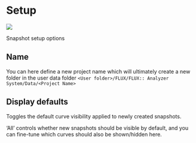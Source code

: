 # Setup
![](https://media.githubusercontent.com/media/FLUX-SE/doc_images/main/Analyzer/Snapshots/Setup.png)

:::{.callout-note}
Snapshot setup options
:::

## Name

You can here define a new project name which will ultimately create a new folder in the user data folder `<User folder>/FLUX/FLUX:: Analyzer System/Data/<Project Name>`


## Display defaults
Toggles the default curve visibility applied to newly created snapshots.

'All' controls whether new snapshots should be visible by default, and you can fine-tune which curves should also be shown/hidden here.


<!-- LIVEVERSION-->
<!-- TODO: Update Image  -->
